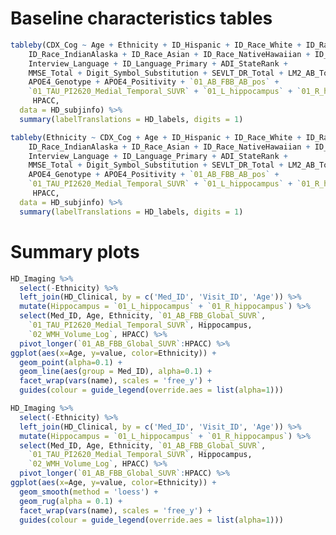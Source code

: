 
# Baseline characteristics tables

```r
tableby(CDX_Cog ~ Age + Ethnicity + ID_Hispanic + ID_Race_White + ID_Race_Black + 
    ID_Race_IndianAlaska + ID_Race_Asian + ID_Race_NativeHawaiian + ID_Gender + 
    Interview_Language + ID_Language_Primary + ADI_StateRank + 
    MMSE_Total + Digit_Symbol_Substitution + SEVLT_DR_Total + LM2_AB_Total + Animal_Total + 
    APOE4_Genotype + APOE4_Positivity + `01_AB_FBB_AB_pos` + 
    `01_TAU_PI2620_Medial_Temporal_SUVR` + `01_L_hippocampus` + `01_R_hippocampus` + 
     HPACC, 
  data = HD_subjinfo) %>%
  summary(labelTranslations = HD_labels, digits = 1)

tableby(Ethnicity ~ CDX_Cog + Age + ID_Hispanic + ID_Race_White + ID_Race_Black + 
    ID_Race_IndianAlaska + ID_Race_Asian + ID_Race_NativeHawaiian + ID_Gender + 
    Interview_Language + ID_Language_Primary + ADI_StateRank + 
    MMSE_Total + Digit_Symbol_Substitution + SEVLT_DR_Total + LM2_AB_Total + Animal_Total + 
    APOE4_Genotype + APOE4_Positivity + `01_AB_FBB_AB_pos` + 
    `01_TAU_PI2620_Medial_Temporal_SUVR` + `01_L_hippocampus` + `01_R_hippocampus` + 
     HPACC, 
  data = HD_subjinfo) %>%
  summary(labelTranslations = HD_labels, digits = 1)
```

# Summary plots

```r
HD_Imaging %>% 
  select(-Ethnicity) %>%
  left_join(HD_Clinical, by = c('Med_ID', 'Visit_ID', 'Age')) %>%
  mutate(Hippocampus = `01_L_hippocampus` + `01_R_hippocampus`) %>%
  select(Med_ID, Age, Ethnicity, `01_AB_FBB_Global_SUVR`, 
    `01_TAU_PI2620_Medial_Temporal_SUVR`, Hippocampus, 
    `02_WMH_Volume_Log`, HPACC) %>%
  pivot_longer(`01_AB_FBB_Global_SUVR`:HPACC) %>%
ggplot(aes(x=Age, y=value, color=Ethnicity)) +
  geom_point(alpha=0.1) +
  geom_line(aes(group = Med_ID), alpha=0.1) +
  facet_wrap(vars(name), scales = 'free_y') +
  guides(colour = guide_legend(override.aes = list(alpha=1)))
```

```r
HD_Imaging %>% 
  select(-Ethnicity) %>%
  left_join(HD_Clinical, by = c('Med_ID', 'Visit_ID', 'Age')) %>%
  mutate(Hippocampus = `01_L_hippocampus` + `01_R_hippocampus`) %>%
  select(Med_ID, Age, Ethnicity, `01_AB_FBB_Global_SUVR`, 
    `01_TAU_PI2620_Medial_Temporal_SUVR`, Hippocampus, 
    `02_WMH_Volume_Log`, HPACC) %>%
  pivot_longer(`01_AB_FBB_Global_SUVR`:HPACC) %>%
ggplot(aes(x=Age, y=value, color=Ethnicity)) +
  geom_smooth(method = 'loess') +
  geom_rug(alpha = 0.1) +
  facet_wrap(vars(name), scales = 'free_y') +
  guides(colour = guide_legend(override.aes = list(alpha=1)))
```
